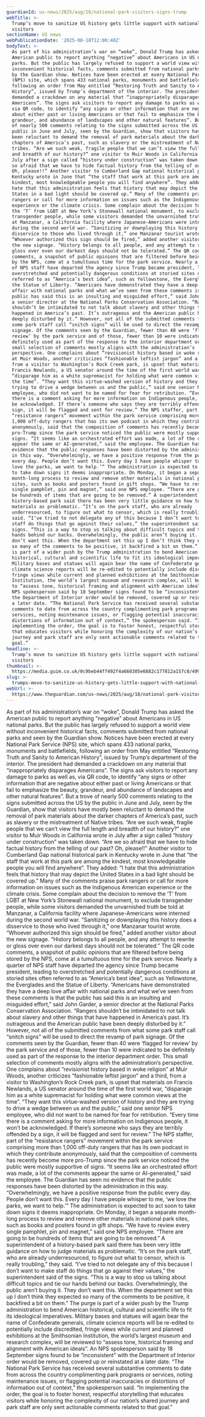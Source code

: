 ```yaml
---
guardianId: us-news/2025/aug/18/national-park-visitors-signs-trump
webTitle: >-
  Trump’s move to sanitize US history gets little support with national park
  visitors
sectionName: US news
webPublicationDate: '2025-08-18T12:00:40Z'
bodyText: >-
  As part of his administration’s war on “woke”, Donald Trump has asked the
  American public to report anything “negative” about Americans in US national
  parks. But the public has largely refused to support a world view without
  inconvenient historical facts, comments submitted from national parks and seen
  by the Guardian show. Notices have been erected at every National Park Service
  (NPS) site, which spans 433 national parks, monuments and battlefields,
  following an order from May entitled “Restoring Truth and Sanity to American
  History”, issued by Trump’s department of the interior. The president had
  demanded a crackdown on any material that “inappropriately disparages
  Americans”. The signs ask visitors to report any damage to parks as well as,
  via QR code, to identify “any signs or other information that are negative
  about either past or living Americans or that fail to emphasize the beauty,
  grandeur, and abundance of landscapes and other natural features”. But a trove
  of nearly 500 comments relating to the signs submitted across the US by the
  public in June and July, seen by the Guardian, show that visitors have mostly
  been reluctant to demand the removal of park materials about the darker
  chapters of America’s past, such as slavery or the mistreatment of Native
  tribes. “Are we such weak, fragile people that we can’t view the full length
  and breadth of our history?” one visitor to Muir Woods in California wrote in
  July after a sign called “history under construction” was taken down. “Are we
  so afraid that we have to hide factual history from the telling of our past?
  Oh, please!!” Another visitor to Cumberland Gap national historical park in
  Kentucky wrote in June that “the staff that work at this park are among the
  kindest, most knowledgeable people you will find anywhere”. They added: “I
  hate that this administration feels that history that may depict the United
  States in a bad light should be covered up.” Many of the comments praise park
  rangers or call for more information on issues such as the Indigenous American
  experience or the climate crisis. Some complain about the decision to remove
  the ‘T’ from LGBT at New York’s Stonewall national monument, to exclude
  transgender people, while some visitors demanded the unvarnished truth be told
  at Manzanar, a California facility where Japanese-Americans were interned
  during the second world war. “Sanitizing or downplaying this history does a
  disservice to those who lived through it,” one Manzanar tourist wrote.
  “Whoever authorized this sign should be fired,” added another visitor about
  the new signage. “History belongs to all people, and any attempt to rewrite or
  gloss over even our darkest days should not be tolerated.” The QR code
  comments, a snapshot of public opinions that are filtered before being stored
  by the NPS, come at a tumultuous time for the park service. Nearly a quarter
  of NPS staff have departed the agency since Trump became president, leading to
  overstretched and potentially dangerous conditions at storied sites often
  referred to as “America’s best idea”, such as Yellowstone, the Everglades and
  the Statue of Liberty. “Americans have demonstrated they have a deep love
  affair with national parks and what we’ve seen from these comments is that the
  public has said this is an insulting and misguided effort,” said John Garder,
  a senior director at the National Parks Conservation Association. “Rangers
  shouldn’t be intimidated to not talk about slavery and other things that have
  happened in America’s past. It’s outrageous and the American public have been
  deeply disturbed by it.” However, not all of the submitted comments from what
  some park staff call “snitch signs” will be used to direct the revamp of park
  signage. Of the comments seen by the Guardian, fewer than 40 were ‘flagged for
  review’ by the park service and of those, fewer than 10 were indicated to be
  definitely used as part of the response to the interior department order. This
  small selection of comments mostly aligns with the administration’s
  perspective. One complains about “revisionist history based in woke religion”
  at Muir Woods, another criticizes “fashionable leftist jargon” and a third,
  from a visitor to Washington’s Rock Creek park, is upset that materials on
  Francis Newlands, a US senator around the time of the first world war,
  “disparage him as a white supremacist for holding what were common views at
  the time”. “They want this virtue-washed version of history and they are
  trying to drive a wedge between us and the public,” said one senior NPS
  employee, who did not want to be named for fear for retribution. “Every time
  there is a comment asking for more information on Indigenous people, it won’t
  be acknowledged. If there’s someone who says they are terribly offended by a
  sign, it will be flagged and sent for review.” The NPS staffer, part of the
  “resistance rangers” movement within the park service comprising more than
  1,000 off-duty rangers that has its own podcast in which they contribute
  anonymously, said that the composition of comments has recently become more
  pro-Trump since the park service noticed the public were mostly supportive of
  signs. “It seems like an orchestrated effort was made, a lot of the comments
  appear the same or AI-generated,” said the employee. The Guardian has seen no
  evidence that the public responses have been distorted by the administration
  in this way. “Overwhelmingly, we have a positive response from the public
  every day. People don’t want this. Every day I have people whisper to me, ‘we
  love the parks, we want to help.’” The administration is expected to act soon
  to take down signs it deems inappropriate. On Monday, it began a separate
  month-long process to review and remove other materials in national park
  sites, such as books and posters found in gift shops. “We have to review every
  single pamphlet, pin and magnet,” said one NPS employee. “There are going to
  be hundreds of items that are going to be removed.” A superintendent of a
  history-based park said there has been very little guidance on how to judge
  materials as problematic. “It’s on the park staff, who are already
  underresourced, to figure out what to censor, which is really troubling,” they
  said. “I’ve tried to not delegate any of this because I don’t want to make
  staff do things that go against their values,” the superintendent said of the
  signs. “This is a way to stop us talking about difficult topics and tie our
  hands behind our backs. Overwhelmingly, the public aren’t buying it. They
  don’t want this. When the department set this up I don’t think they expected
  so many of the comments to be positive, it backfired a bit on them.” The purge
  is part of a wider push by the Trump administration to bend American
  historical, cultural and scientific life to fit its ideological imperatives.
  Military bases and statues will again bear the name of Confederate generals,
  climate science reports will be re-edited to potentially include discredited,
  fringe views while current and planned exhibitions at the Smithsonian
  Institution, the world’s largest museum and research complex, will be reviewed
  to “assess tone, historical framing and alignment with American ideals”. An
  NPS spokesperson said by 18 September signs found to be “inconsistent” with
  the Department of Interior order would be removed, covered up or reinstated at
  a later date. “The National Park Service has received several substantive
  comments to date from across the country complimenting park programs or
  services, noting maintenance issues, or flagging potential inaccuracies or
  distortions of information out of context,” the spokesperson said. “In
  implementing the order, the goal is to foster honest, respectful storytelling
  that educates visitors while honoring the complexity of our nation’s shared
  journey and park staff are only sent actionable comments related to that
  goal.”
headline: >-
  Trump’s move to sanitize US history gets little support with national park
  visitors
thumbnail: >-
  https://media.guim.co.uk/0c9beb44ff492f4a668305e6882c177812a157c8/499_0_5001_4000/500.jpg
slug: >-
  trumps-move-to-sanitize-us-history-gets-little-support-with-national-park-visitors
webUrl: >-
  https://www.theguardian.com/us-news/2025/aug/18/national-park-visitors-signs-trump
---
```

As part of his administration’s war on “woke”, Donald Trump has asked the American public to report anything “negative” about Americans in US national parks. But the public has largely refused to support a world view without inconvenient historical facts, comments submitted from national parks and seen by the Guardian show. Notices have been erected at every National Park Service (NPS) site, which spans 433 national parks, monuments and battlefields, following an order from May entitled “Restoring Truth and Sanity to American History”, issued by Trump’s department of the interior. The president had demanded a crackdown on any material that “inappropriately disparages Americans”. The signs ask visitors to report any damage to parks as well as, via QR code, to identify “any signs or other information that are negative about either past or living Americans or that fail to emphasize the beauty, grandeur, and abundance of landscapes and other natural features”. But a trove of nearly 500 comments relating to the signs submitted across the US by the public in June and July, seen by the Guardian, show that visitors have mostly been reluctant to demand the removal of park materials about the darker chapters of America’s past, such as slavery or the mistreatment of Native tribes. “Are we such weak, fragile people that we can’t view the full length and breadth of our history?” one visitor to Muir Woods in California wrote in July after a sign called “history under construction” was taken down. “Are we so afraid that we have to hide factual history from the telling of our past? Oh, please!!” Another visitor to Cumberland Gap national historical park in Kentucky wrote in June that “the staff that work at this park are among the kindest, most knowledgeable people you will find anywhere”. They added: “I hate that this administration feels that history that may depict the United States in a bad light should be covered up.” Many of the comments praise park rangers or call for more information on issues such as the Indigenous American experience or the climate crisis. Some complain about the decision to remove the ‘T’ from LGBT at New York’s Stonewall national monument, to exclude transgender people, while some visitors demanded the unvarnished truth be told at Manzanar, a California facility where Japanese-Americans were interned during the second world war. “Sanitizing or downplaying this history does a disservice to those who lived through it,” one Manzanar tourist wrote. “Whoever authorized this sign should be fired,” added another visitor about the new signage. “History belongs to all people, and any attempt to rewrite or gloss over even our darkest days should not be tolerated.” The QR code comments, a snapshot of public opinions that are filtered before being stored by the NPS, come at a tumultuous time for the park service. Nearly a quarter of NPS staff have departed the agency since Trump became president, leading to overstretched and potentially dangerous conditions at storied sites often referred to as “America’s best idea”, such as Yellowstone, the Everglades and the Statue of Liberty. “Americans have demonstrated they have a deep love affair with national parks and what we’ve seen from these comments is that the public has said this is an insulting and misguided effort,” said John Garder, a senior director at the National Parks Conservation Association. “Rangers shouldn’t be intimidated to not talk about slavery and other things that have happened in America’s past. It’s outrageous and the American public have been deeply disturbed by it.” However, not all of the submitted comments from what some park staff call “snitch signs” will be used to direct the revamp of park signage. Of the comments seen by the Guardian, fewer than 40 were ‘flagged for review’ by the park service and of those, fewer than 10 were indicated to be definitely used as part of the response to the interior department order. This small selection of comments mostly aligns with the administration’s perspective. One complains about “revisionist history based in woke religion” at Muir Woods, another criticizes “fashionable leftist jargon” and a third, from a visitor to Washington’s Rock Creek park, is upset that materials on Francis Newlands, a US senator around the time of the first world war, “disparage him as a white supremacist for holding what were common views at the time”. “They want this virtue-washed version of history and they are trying to drive a wedge between us and the public,” said one senior NPS employee, who did not want to be named for fear for retribution. “Every time there is a comment asking for more information on Indigenous people, it won’t be acknowledged. If there’s someone who says they are terribly offended by a sign, it will be flagged and sent for review.” The NPS staffer, part of the “resistance rangers” movement within the park service comprising more than 1,000 off-duty rangers that has its own podcast in which they contribute anonymously, said that the composition of comments has recently become more pro-Trump since the park service noticed the public were mostly supportive of signs. “It seems like an orchestrated effort was made, a lot of the comments appear the same or AI-generated,” said the employee. The Guardian has seen no evidence that the public responses have been distorted by the administration in this way. “Overwhelmingly, we have a positive response from the public every day. People don’t want this. Every day I have people whisper to me, ‘we love the parks, we want to help.’” The administration is expected to act soon to take down signs it deems inappropriate. On Monday, it began a separate month-long process to review and remove other materials in national park sites, such as books and posters found in gift shops. “We have to review every single pamphlet, pin and magnet,” said one NPS employee. “There are going to be hundreds of items that are going to be removed.” A superintendent of a history-based park said there has been very little guidance on how to judge materials as problematic. “It’s on the park staff, who are already underresourced, to figure out what to censor, which is really troubling,” they said. “I’ve tried to not delegate any of this because I don’t want to make staff do things that go against their values,” the superintendent said of the signs. “This is a way to stop us talking about difficult topics and tie our hands behind our backs. Overwhelmingly, the public aren’t buying it. They don’t want this. When the department set this up I don’t think they expected so many of the comments to be positive, it backfired a bit on them.” The purge is part of a wider push by the Trump administration to bend American historical, cultural and scientific life to fit its ideological imperatives. Military bases and statues will again bear the name of Confederate generals, climate science reports will be re-edited to potentially include discredited, fringe views while current and planned exhibitions at the Smithsonian Institution, the world’s largest museum and research complex, will be reviewed to “assess tone, historical framing and alignment with American ideals”. An NPS spokesperson said by 18 September signs found to be “inconsistent” with the Department of Interior order would be removed, covered up or reinstated at a later date. “The National Park Service has received several substantive comments to date from across the country complimenting park programs or services, noting maintenance issues, or flagging potential inaccuracies or distortions of information out of context,” the spokesperson said. “In implementing the order, the goal is to foster honest, respectful storytelling that educates visitors while honoring the complexity of our nation’s shared journey and park staff are only sent actionable comments related to that goal.”
